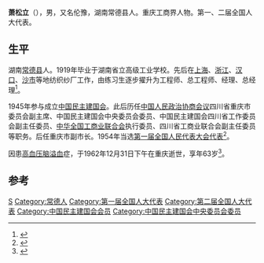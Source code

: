 '''萧松立'''（{{bd|1899年||1962年}}），男，又名伦豫，湖南常德县人。重庆工商界人物。第一、二届全国人大代表。
==生平==
湖南[[常德县|常德县]]人。1919年毕业于湖南省立高级工业学校。先后在[[上海|上海]]、[[浙江|浙江]]、[[汉口|汉口]]、[[沙市|沙市]]等地纺织纱厂工作，由练习生逐步擢升为工程师、总工程师、经理、总经理<ref>{{cite book |editor=中共重庆市委统战部 |title=《中国资本主义工商业的社会主义改造: 四川卷. 重庆分册》 |publisher=中共党史出版社 |page=第372页}}</ref>。

1945年参与成立[[中国民主建国会|中国民主建国会]]。此后历任[[中国人民政治协商会议|中国人民政治协商会议]]四川省重庆市委员会副主席、中国民主建国会中央委员会委员、中国民主建国会四川省工作委员会副主任委员、[[中华全国工商业联合会|中华全国工商业联合会]]执行委员、四川省工商业联合会副主任委员等职务。后任重庆市副市长。1954年当选[[第一届全国人民代表大会代表名单|第一届全国人民代表大会代表]]<ref>{{cite book|author=全国人民代表大会常务委员会办公厅|title=中华人民共和国第一届全国人民代表大会代表名单|year=1955年|publisher=全国人民代表大会常务委员会办公厅|url=http://book.ucdrs.superlib.net/views/specific/2929/bookDetail.jsp?dxNumber=000005772167&d=546843D0AE2464CD1C95896344A85614&fenlei=04070402|access-date=2015-01-27|archive-date=2019-01-24|archive-url=https://web.archive.org/web/20190124105450/http://book.ucdrs.superlib.net/views/specific/2929/bookDetail.jsp?dxNumber=000005772167&d=546843D0AE2464CD1C95896344A85614&fenlei=04070402|dead-url=no}}</ref>。

因患[[高血压|高血压]][[脑溢血|脑溢血]]症，于1962年12月31日下午在重庆逝世，享年63岁<ref>{{cite news |title=全国人民代表大会代表萧松立逝世 |work=[[人民日报|人民日报]] |date=1963年1月3日 |page=第2版}}</ref>。
==参考==
{{reflist}}
{{中国政治人物小作品}}
{{Authority control}}
{{DEFAULTSORT:Xiao萧}}
[[Category:萧姓|S]]
[[Category:常德人|Category:常德人]]
[[Category:第一届全国人大代表|Category:第一届全国人大代表]]
[[Category:第二届全国人大代表|Category:第二届全国人大代表]]
[[Category:中国民主建国会会员|Category:中国民主建国会会员]]
[[Category:中国民主建国会中央委员会委员|Category:中国民主建国会中央委员会委员]]